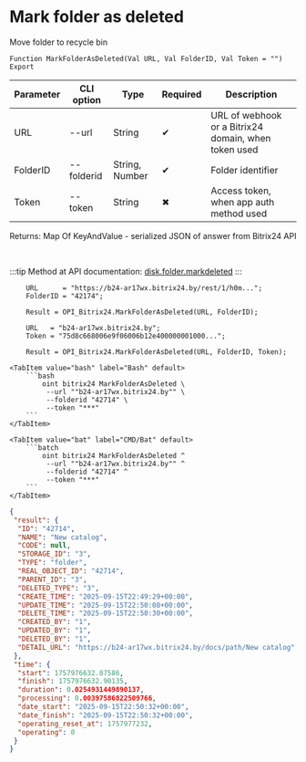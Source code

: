 ﻿---
sidebar_position: 8
description: Mark folder as deleted and other functions to work with Bitrix24 in the Open Integration Package, a free open-source integration library for 1C:Enterprise 8, OneScript and CLI
keywords: [1C, 1С, 1С:Enterprise, 1С:Enterprise 8.3, API, Integration, Services, Exchange, OneScript, CLI, Bitrix24]
---


# Mark folder as deleted
 Move folder to recycle bin



`Function MarkFolderAsDeleted(Val URL, Val FolderID, Val Token = "") Export`

  | Parameter | CLI option | Type | Required | Description |
  |-|-|-|-|-|
  | URL | --url | String | &#x2714; | URL of webhook or a Bitrix24 domain, when token used |
  | FolderID | --folderid | String, Number | &#x2714; | Folder identifier |
  | Token | --token | String | &#x2716; | Access token, when app auth method used |

  
  Returns:  Map Of KeyAndValue - serialized JSON of answer from Bitrix24 API

<br/>

:::tip
Method at API documentation: [disk.folder.markdeleted](https://dev.1c-bitrix.ru/rest_help/disk/folder/disk_folder_markdeleted.php)
:::
<br/>


```bsl title="1C:Enterprise/OneScript code example"
    URL      = "https://b24-ar17wx.bitrix24.by/rest/1/h0m...";
    FolderID = "42174";

    Result = OPI_Bitrix24.MarkFolderAsDeleted(URL, FolderID);

    URL   = "b24-ar17wx.bitrix24.by";
    Token = "75d8c668006e9f06006b12e400000001000...";

    Result = OPI_Bitrix24.MarkFolderAsDeleted(URL, FolderID, Token);
```
 

 <Tabs>
  
    <TabItem value="bash" label="Bash" default>
        ```bash
            oint bitrix24 MarkFolderAsDeleted \
             --url ""b24-ar17wx.bitrix24.by"" \
             --folderid "42714" \
             --token "***"
        ```
    </TabItem>
  
    <TabItem value="bat" label="CMD/Bat" default>
        ```batch
            oint bitrix24 MarkFolderAsDeleted ^
             --url ""b24-ar17wx.bitrix24.by"" ^
             --folderid "42714" ^
             --token "***"
        ```
    </TabItem>
</Tabs>


```json title="Result"
{
 "result": {
  "ID": "42714",
  "NAME": "New catalog",
  "CODE": null,
  "STORAGE_ID": "3",
  "TYPE": "folder",
  "REAL_OBJECT_ID": "42714",
  "PARENT_ID": "3",
  "DELETED_TYPE": "3",
  "CREATE_TIME": "2025-09-15T22:49:29+00:00",
  "UPDATE_TIME": "2025-09-15T22:50:08+00:00",
  "DELETE_TIME": "2025-09-15T22:50:30+00:00",
  "CREATED_BY": "1",
  "UPDATED_BY": "1",
  "DELETED_BY": "1",
  "DETAIL_URL": "https://b24-ar17wx.bitrix24.by/docs/path/New catalog"
 },
 "time": {
  "start": 1757976632.87586,
  "finish": 1757976632.90135,
  "duration": 0.0254931449890137,
  "processing": 0.00397586822509766,
  "date_start": "2025-09-15T22:50:32+00:00",
  "date_finish": "2025-09-15T22:50:32+00:00",
  "operating_reset_at": 1757977232,
  "operating": 0
 }
}
```
